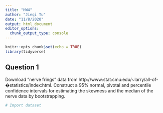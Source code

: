 ```yaml
---
title: "HW4"
author: "Jieqi Tu"
date: "11/8/2020"
output: html_document
editor_options: 
  chunk_output_type: console
---
```


```r
knitr::opts_chunk$set(echo = TRUE)
library(tidyverse)
```

## Question 1
Download "nerve frings" data from http://www:stat:cmu:edu/~larry/all-of-�statistics/index:html.
Construct a 95% normal, pivotal and percentile confidence intervals for estimating the skewness and the median of the nerve data by bootstrapping.
```r
# Import dataset

```

